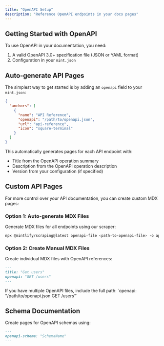 ```yaml
---
title: "OpenAPI Setup"
description: "Reference OpenAPI endpoints in your docs pages"
---
```


## Getting Started with OpenAPI

To use OpenAPI in your documentation, you need:
1. A valid OpenAPI 3.0+ specification file (JSON or YAML format)
2. Configuration in your `mint.json`

## Auto-generate API Pages

The simplest way to get started is by adding an `openapi` field to your `mint.json`:

```json
{
  "anchors": [
    {
      "name": "API Reference",
      "openapi": "/path/to/openapi.json",
      "url": "api-reference",
      "icon": "square-terminal"
    }
  ]
}
```

This automatically generates pages for each API endpoint with:
- Title from the OpenAPI operation summary
- Description from the OpenAPI operation description
- Version from your configuration (if specified)

## Custom API Pages

For more control over your API documentation, you can create custom MDX pages:

### Option 1: Auto-generate MDX Files

Generate MDX files for all endpoints using our scraper:

```bash
npx @mintlify/scraping@latest openapi-file <path-to-openapi-file> -o api-reference
```

### Option 2: Create Manual MDX Files

Create individual MDX files with OpenAPI references:

```md
---
title: "Get users"
openapi: "GET /users"
---
```

<Note>
  If you have multiple OpenAPI files, include the full path:
  `openapi: "/path/to/openapi.json GET /users"`
</Note>

## Schema Documentation

Create pages for OpenAPI schemas using:

```md
---
openapi-schema: "SchemaName"
---
```